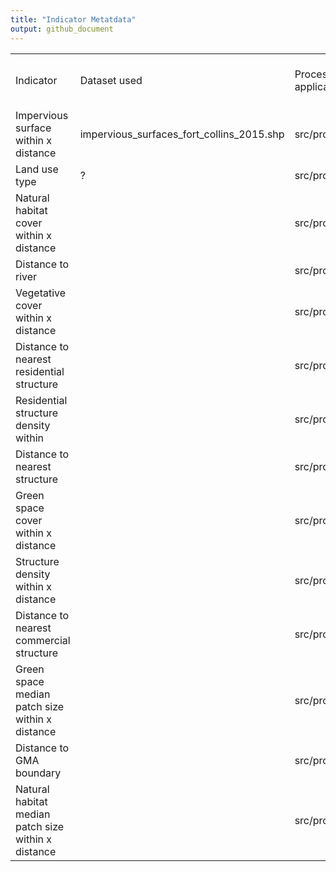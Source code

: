 ```yaml
---
title: "Indicator Metatdata"
output: github_document
---
```


|                                                     |                                           |                                   |                                                                                                                             |                           |                                |
|--------------|------------|------------|-----------------------|------------------------|-------------------------|
| Indicator                                           | Dataset used                              | Processing script (if applicable) | Indicator Description                                                                                                       | Time frame / last updated | Spatial resolution (if raster) |
| Impervious surface within x distance                | impervious_surfaces_fort_collins_2015.shp | src/process_preds.R               | <https://fcgov.hub.arcgis.com/datasets/hydrology-polygon>                                                                   |                           |                                |
| Land use type                                       | ?                                         | src/process_preds.R               |                                                                                                                             |                           |                                |
| Natural habitat cover within x distance             |                                           | src/process_preds.R               | <https://fcgov.hub.arcgis.com/datasets/976ba1a7e06a4f368ddda69dd736a0d9_0/explore?location=40.570454%2C-105.088218%2C13.67> |                           |                                |
| Distance to river                                   |                                           | src/process_preds.R               |                                                                                                                             |                           |                                |
| Vegetative cover within x distance                  |                                           | src/process_preds.R               |                                                                                                                             |                           |                                |
| Distance to nearest residential structure           |                                           | src/process_preds.R               |                                                                                                                             |                           |                                |
| Residential structure density within                |                                           | src/process_preds.R               |                                                                                                                             |                           |                                |
| Distance to nearest structure                       |                                           | src/process_preds.R               |                                                                                                                             |                           |                                |
| Green space cover within x distance                 |                                           | src/process_preds.R               |                                                                                                                             |                           |                                |
| Structure density within x distance                 |                                           | src/process_preds.R               |                                                                                                                             |                           |                                |
| Distance to nearest commercial structure            |                                           | src/process_preds.R               |                                                                                                                             |                           |                                |
| Green space median patch size within x distance     |                                           | src/process_preds.R               |                                                                                                                             |                           |                                |
| Distance to GMA boundary                            |                                           | src/process_preds.R               |                                                                                                                             |                           |                                |
| Natural habitat median patch size within x distance |                                           | src/process_preds.R               |                                                                                                                             |                           |                                |
